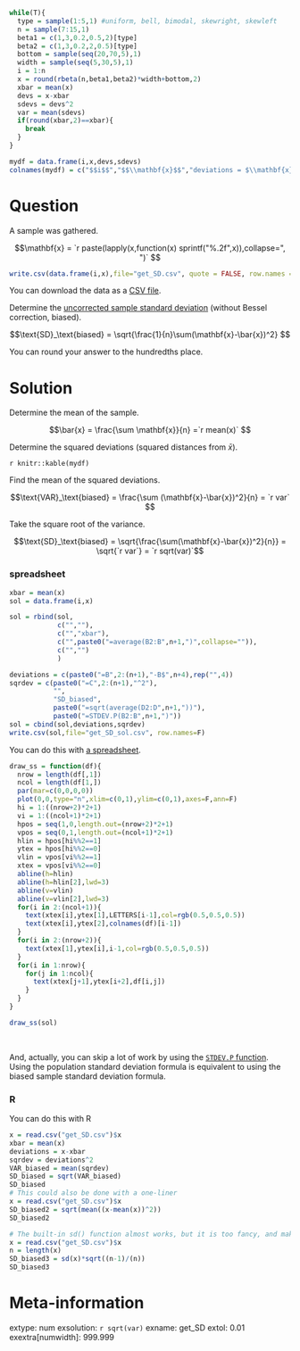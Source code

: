```r
while(T){
  type = sample(1:5,1) #uniform, bell, bimodal, skewright, skewleft
  n = sample(7:15,1)
  beta1 = c(1,3,0.2,0.5,2)[type]
  beta2 = c(1,3,0.2,2,0.5)[type]
  bottom = sample(seq(20,70,5),1)
  width = sample(seq(5,30,5),1)
  i = 1:n
  x = round(rbeta(n,beta1,beta2)*width+bottom,2)
  xbar = mean(x)
  devs = x-xbar
  sdevs = devs^2
  var = mean(sdevs)
  if(round(xbar,2)==xbar){
    break
  }
}

mydf = data.frame(i,x,devs,sdevs)
colnames(mydf) = c("$$i$$","$$\\mathbf{x}$$","deviations = $\\mathbf{x}-\\bar{x}$","SqrDev = $(\\mathbf{x}-\\bar{x})^2$")
```


Question
========

A sample was gathered. 

$$\mathbf{x} = `r paste(lapply(x,function(x) sprintf("%.2f",x)),collapse=", ")` $$


```r
write.csv(data.frame(i,x),file="get_SD.csv", quote = FALSE, row.names = FALSE)
```

You can download the data as a [CSV file](get_SD.csv).

Determine the [uncorrected sample standard deviation](https://en.wikipedia.org/wiki/Standard_deviation#Uncorrected_sample_standard_deviation){target="blank"} (without Bessel correction, biased).  

$$\text{SD}_\text{biased} = \sqrt{\frac{1}{n}\sum(\mathbf{x}-\bar{x})^2} $$

You can round your answer to the hundredths place.



Solution
========

Determine the mean of the sample.

$$\bar{x} = \frac{\sum \mathbf{x}}{n} =`r mean(x)` $$

Determine the squared deviations (squared distances from $\bar{x}$).

`r knitr::kable(mydf)`


Find the mean of the squared deviations.

$$\text{VAR}_\text{biased} = \frac{\sum (\mathbf{x}-\bar{x})^2}{n} = `r var` $$

Take the square root of the variance.

$$\text{SD}_\text{biased} = \sqrt{\frac{\sum(\mathbf{x}-\bar{x})^2}{n}} = \sqrt{`r var`} = `r sqrt(var)`$$

### spreadsheet

```r
xbar = mean(x)
sol = data.frame(i,x)

sol = rbind(sol,
            c("",""),
            c("","xbar"),
            c("",paste0("=average(B2:B",n+1,")",collapse="")),
            c("","")
            )

deviations = c(paste0("=B",2:(n+1),"-B$",n+4),rep("",4))
sqrdev = c(paste0("=C",2:(n+1),"^2"),
           "",
           "SD_biased",
           paste0("=sqrt(average(D2:D",n+1,"))"),
           paste0("=STDEV.P(B2:B",n+1,")"))
sol = cbind(sol,deviations,sqrdev)
write.csv(sol,file="get_SD_sol.csv", row.names=F)
```

You can do this with [a spreadsheet](get_SD_sol.csv).

```r
draw_ss = function(df){
  nrow = length(df[,1])
  ncol = length(df[1,])
  par(mar=c(0,0,0,0))
  plot(0,0,type="n",xlim=c(0,1),ylim=c(0,1),axes=F,ann=F)
  hi = 1:((nrow+2)*2+1)
  vi = 1:((ncol+1)*2+1)
  hpos = seq(1,0,length.out=(nrow+2)*2+1)
  vpos = seq(0,1,length.out=(ncol+1)*2+1)
  hlin = hpos[hi%%2==1]
  ytex = hpos[hi%%2==0]
  vlin = vpos[vi%%2==1]
  xtex = vpos[vi%%2==0]
  abline(h=hlin)
  abline(h=hlin[2],lwd=3)
  abline(v=vlin)
  abline(v=vlin[2],lwd=3)
  for(i in 2:(ncol+1)){
    text(xtex[i],ytex[1],LETTERS[i-1],col=rgb(0.5,0.5,0.5))
    text(xtex[i],ytex[2],colnames(df)[i-1])
  }    
  for(i in 2:(nrow+2)){
    text(xtex[1],ytex[i],i-1,col=rgb(0.5,0.5,0.5))
  }
  for(i in 1:nrow){
    for(j in 1:ncol){
      text(xtex[j+1],ytex[i+2],df[i,j])
    }
  }
}

draw_ss(sol)
```
\

And, actually, you can skip a lot of work by using the [`STDEV.P` function](https://wiki.openoffice.org/wiki/Documentation/How_Tos/Calc:_STDEVP_function){target="blank"}. Using the population standard deviation formula is equivalent to using the biased sample standard deviation formula.


### R

You can do this with R

```r
x = read.csv("get_SD.csv")$x
xbar = mean(x)
deviations = x-xbar
sqrdev = deviations^2
VAR_biased = mean(sqrdev)
SD_biased = sqrt(VAR_biased)
SD_biased
# This could also be done with a one-liner
x = read.csv("get_SD.csv")$x
SD_biased2 = sqrt(mean((x-mean(x))^2))
SD_biased2

# The built-in sd() function almost works, but it is too fancy, and makes a Bessel correction. To use it, we need to undo the Bessel correction.
x = read.csv("get_SD.csv")$x
n = length(x)
SD_biased3 = sd(x)*sqrt((n-1)/(n))
SD_biased3
```


Meta-information
================
extype: num
exsolution: `r sqrt(var)`
exname: get_SD
extol: 0.01
exextra[numwidth]: 999.999